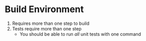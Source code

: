 # Build Environment

1. Requires more than one step to build
2. Tests require more than one step
    - You should be able to run _all_ unit tests with one command
